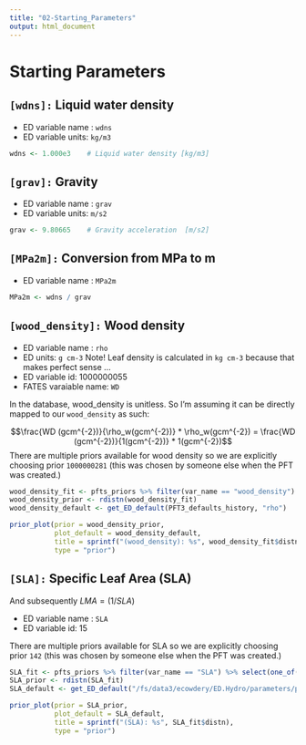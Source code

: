 ```yaml
---
title: "02-Starting_Parameters"
output: html_document
---
```


# Starting Parameters {-}

## `[wdns]:` Liquid water density {-}
- ED variable name : `wdns`
- ED variable units: `kg/m3`
```r
wdns <- 1.000e3    # Liquid water density [kg/m3]
```

## `[grav]:` Gravity {-}
- ED variable name : `grav`
- ED variable units: `m/s2`
```r
grav <- 9.80665    # Gravity acceleration  [m/s2]
```

## `[MPa2m]:` Conversion from MPa to m {-}
- ED variable name : `MPa2m`
```r
MPa2m <- wdns / grav
```

## `[wood_density]:` Wood density {-}

- ED variable name : `rho`
- ED units: `g cm-3` Note! Leaf density is calculated in `kg cm-3` because that makes perfect sense ... 
- ED variable id: 1000000055
- FATES varaiable name: `WD`

In the database, wood_density is unitless. 
So I'm assuming it can be directly mapped to our `wood_density` as such:

$$\frac{WD (gcm^{-2})}{\rho_w(gcm^{-2})} * \rho_w(gcm^{-2}) =  \frac{WD (gcm^{-2})}{1(gcm^{-2})} * 1(gcm^{-2})$$
There are multiple priors available for wood density so we are explicitly choosing prior `1000000281` (this was chosen by someone else when the PFT was created.)

```r
wood_density_fit <- pfts_priors %>% filter(var_name == "wood_density") %>% select(one_of("distn", "parama", "paramb"))
wood_density_prior <- rdistn(wood_density_fit) 
wood_density_default <- get_ED_default(PFT3_defaults_history, "rho") 

prior_plot(prior = wood_density_prior, 
           plot_default = wood_density_default,
           title = sprintf("(wood_density): %s", wood_density_fit$distn),
           type = "prior")

```

## `[SLA]:` Specific Leaf Area (SLA) {-}
And subsequently $LMA = (1/SLA)$

- ED variable name : `SLA`
- ED variable id: 15

There are multiple priors available for SLA so we are explicitly choosing prior `142` (this was chosen by someone else when the PFT was created.)

```r
SLA_fit <- pfts_priors %>% filter(var_name == "SLA") %>% select(one_of("distn", "parama", "paramb"))
SLA_prior <- rdistn(SLA_fit)
SLA_default <- get_ED_default("/fs/data3/ecowdery/ED.Hydro/parameters/pft3_defaults_history.xml", "SLA")

prior_plot(prior = SLA_prior, 
           plot_default = SLA_default,
           title = sprintf("(SLA): %s", SLA_fit$distn),
           type = "prior")
```

